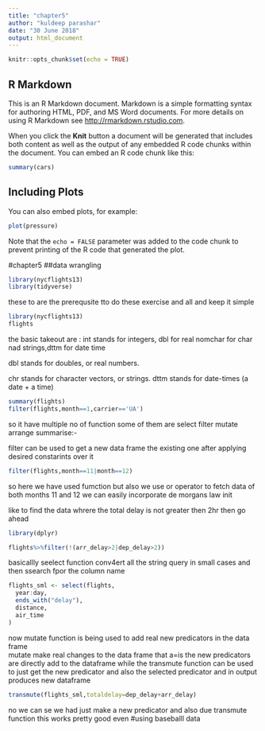 ```yaml
---
title: "chapter5"
author: "kuldeep parashar"
date: "30 June 2018"
output: html_document
---
```


```r
knitr::opts_chunk$set(echo = TRUE)
```

## R Markdown

This is an R Markdown document. Markdown is a simple formatting syntax for authoring HTML, PDF, and MS Word documents. For more details on using R Markdown see <http://rmarkdown.rstudio.com>.

When you click the **Knit** button a document will be generated that includes both content as well as the output of any embedded R code chunks within the document. You can embed an R code chunk like this:

```r
summary(cars)
```

## Including Plots

You can also embed plots, for example:

```r
plot(pressure)
```

Note that the `echo = FALSE` parameter was added to the code chunk to prevent printing of the R code that generated the plot.

#chapter5
##data wrangling
```r
library(nycflights13)
library(tidyverse)
```
these to are the prerequsite tto do these exercise and all and keep it simple   

```r
library(nycflights13)
flights
```
 the basic takeout  are :
int stands for integers, dbl for real nomchar for char nad strings,dttm for date time

dbl stands for doubles, or real numbers.

chr stands for character vectors, or strings.
dttm stands for date-times (a date + a time)
```r
summary(flights)
filter(flights,month==1,carrier=='UA')


```
so it have multiple no of function some of them are 
select filter mutate  arrange summarise:-

filter can be used to get a new data frame the existing one after applying desired constarints over it 


```r
filter(flights,month==11|month==12)
```

so here we have used fumction  but also we use or operator to fetch data of both months 11 and 12 
we can easily incorporate de morgans law init 

like to find the data whrere the total delay is not greater then 2hr then go ahead

```r
library(dplyr)

flights%>%filter(!(arr_delay>2|dep_delay>2))
```
basicallly seelect function conv4ert all the string query in small cases and then ssearch fpor the column name 
```r
flights_sml <- select(flights, 
  year:day, 
  ends_with("delay"), 
  distance, 
  air_time
)
```
now mutate function is being used to  add real new predicators in the data frame  
mutate make real changes to the data frame that a=is the new predicators  are directly add to the dataframe while the transmute function can be used to just get the new predicator and also the selected predicator and in output produces new dataframe
```r
transmute(flights_sml,totaldelay=dep_delay+arr_delay)

```
no we can se we had just make a new predicator and also due transmute function this works pretty good even 
#using baseballl data

